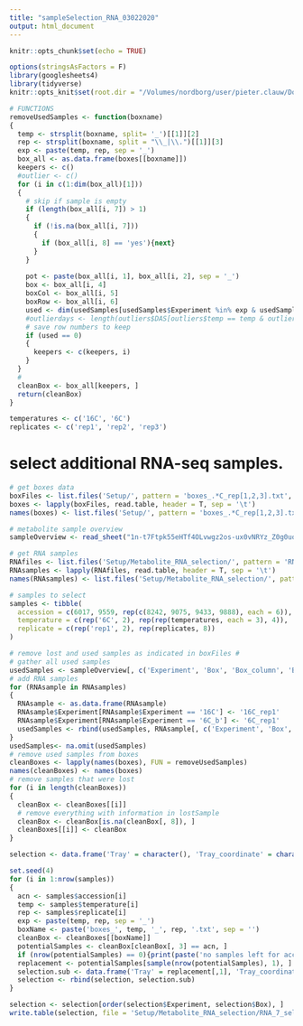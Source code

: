 ```yaml
---
title: "sampleSelection_RNA_03022020"
output: html_document
---
```


```r
knitr::opts_chunk$set(echo = TRUE)

options(stringsAsFactors = F)
library(googlesheets4)
library(tidyverse)
knitr::opts_knit$set(root.dir = "/Volumes/nordborg/user/pieter.clauw/Documents/Experiments/UltimateQandD/")
```

```r
# FUNCTIONS
removeUsedSamples <- function(boxname)
{
  temp <- strsplit(boxname, split= '_')[[1]][2]
  rep <- strsplit(boxname, split = "\\_|\\.")[[1]][3]
  exp <- paste(temp, rep, sep = '_') 
  box_all <- as.data.frame(boxes[[boxname]])
  keepers <- c()
  #outlier <- c()
  for (i in c(1:dim(box_all)[1]))
  {
    # skip if sample is empty
    if (length(box_all[i, 7]) > 1)
    {
      if (!is.na(box_all[i, 7]))
      {
        if (box_all[i, 8] == 'yes'){next}
      }  
    }
    
    pot <- paste(box_all[i, 1], box_all[i, 2], sep = '_')
    box <- box_all[i, 4]
    boxCol <- box_all[i, 5]
    boxRow <- box_all[i, 6]
    used <- dim(usedSamples[usedSamples$Experiment %in% exp & usedSamples$Box %in% box & usedSamples$Box_column %in% boxCol & usedSamples$Box_row %in% boxRow, ])[1]
    #outlierdays <- length(outliers$DAS[outliers$temp == temp & outliers$rep == rep & outliers$pot == pot])
    # save row numbers to keep
    if (used == 0)
    {
      keepers <- c(keepers, i)
    }
  }
  # 
  cleanBox <- box_all[keepers, ]
  return(cleanBox)
}
```



```r
temperatures <- c('16C', '6C')
replicates <- c('rep1', 'rep2', 'rep3')
```

# select additional RNA-seq samples.

```r
# get boxes data
boxFiles <- list.files('Setup/', pattern = 'boxes_.*C_rep[1,2,3].txt', full.names = T)
boxes <- lapply(boxFiles, read.table, header = T, sep = '\t')
names(boxes) <- list.files('Setup/', pattern = 'boxes_.*C_rep[1,2,3].txt')

# metabolite sample overview
sampleOverview <- read_sheet("1n-t7Ftpk55eHTf4OLvwgz2os-ux0vNRYz_Z0g0uoaTI", sheet = 1, skip = 1)

# get RNA samples
RNAfiles <- list.files('Setup/Metabolite_RNA_selection/', pattern = 'RNA_.*.txt', full.names = T)
RNAsamples <- lapply(RNAfiles, read.table, header = T, sep = '\t')
names(RNAsamples) <- list.files('Setup/Metabolite_RNA_selection/', pattern = 'RNA_.*.txt')

# samples to select
samples <- tibble(
  accession = c(6017, 9559, rep(c(8242, 9075, 9433, 9888), each = 6)),
  temperature = c(rep('6C', 2), rep(rep(temperatures, each = 3), 4)),
  replicate = c(rep('rep1', 2), rep(replicates, 8))
)
```


```r
# remove lost and used samples as indicated in boxFiles #
# gather all used samples
usedSamples <- sampleOverview[, c('Experiment', 'Box', 'Box_column', 'Box_row')]
# add RNA samples
for (RNAsample in RNAsamples)
{
  RNAsample <- as.data.frame(RNAsample)
  RNAsample$Experiment[RNAsample$Experiment == '16C'] <- '16C_rep1'
  RNAsample$Experiment[RNAsample$Experiment == '6C_b'] <- '6C_rep1'
  usedSamples <- rbind(usedSamples, RNAsample[, c('Experiment', 'Box', 'Box_column', 'Box_row')])  
}
usedSamples<- na.omit(usedSamples)
# remove used samples from boxes
cleanBoxes <- lapply(names(boxes), FUN = removeUsedSamples)
names(cleanBoxes) <- names(boxes)
# remove samples that were lost
for (i in length(cleanBoxes))
{
  cleanBox <- cleanBoxes[[i]]
  # remove everything with information in lostSample
  cleanBox <- cleanBox[is.na(cleanBox[, 8]), ]
  cleanBoxes[[i]] <- cleanBox
}
```


```r
selection <- data.frame('Tray' = character(), 'Tray_coordinate' = character(), 'accession' = character(), 'Experiment' = character(), 'Box' = numeric(), 'Box_column' = character(), 'Box_row' = character())

set.seed(4)
for (i in 1:nrow(samples))
{
  acn <- samples$accession[i]
  temp <- samples$temperature[i]
  rep <- samples$replicate[i]
  exp <- paste(temp, rep, sep = '_')
  boxName <- paste('boxes_', temp, '_', rep, '.txt', sep = '')
  cleanBox <- cleanBoxes[[boxName]]
  potentialSamples <- cleanBox[cleanBox[, 3] == acn, ]
  if (nrow(potentialSamples) == 0){print(paste('no samples left for accession', acn, 'in experiment', exp)); next()}
  replacement <- potentialSamples[sample(nrow(potentialSamples), 1), ]
  selection.sub <- data.frame('Tray' = replacement[,1], 'Tray_coordinate' = replacement[,2], 'accession' = replacement[,3], 'Experiment' = exp, 'Box' = replacement[,4], 'Box_column' = replacement[,5], 'Box_row' = replacement[,6])
  selection <- rbind(selection, selection.sub)
}

selection <- selection[order(selection$Experiment, selection$Box), ]
write.table(selection, file = 'Setup/Metabolite_RNA_selection/RNA_7_selection.txt', quote = F, row.names = F, sep = '\t')
```


